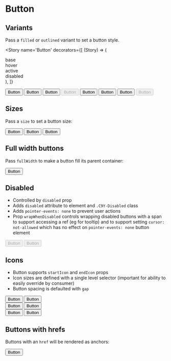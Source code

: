 
<Meta title='Components/Button' component={Button} />


# Button

## Variants

Pass a `filled` or `outlined` variant to set a button style.

<Story
  name='Button'
  decorators={[
    (Story) => (
      <div className='grid grid-cols-4 gap-x-4 gap-y-2 items-center justify-items-center w-1/2'>
        <div>base</div>
        <div>hover</div>
        <div>active</div>
        <div>disabled</div>
        <Story />
      </div>
    ),
  ]}
>
  <Button variant='filled'>Button</Button>
  <Button variant='filled' className='C9Y-hover'>
    Button
  </Button>
  <Button variant='filled' className='C9Y-active'>
    Button
  </Button>
  <Button variant='filled' disabled>
    Button
  </Button>
  <Button variant='outlined'>Button</Button>
  <Button variant='outlined' className='C9Y-hover'>
    Button
  </Button>
  <Button variant='outlined' className='C9Y-active'>
    Button
  </Button>
  <Button variant='outlined' disabled>
    Button
  </Button>
</Story>

## Sizes

Pass a `size` to set a button size:

<div className='flex flex-row items-center gap-4'>
  <Button size='small'>Button</Button>
  <Button>Button</Button>
  <Button size='large'>Button</Button>
</div>

## Full width buttons

Pass `fullWidth` to make a button fill its parent container:

<Button fullWidth>Button</Button>

## Disabled

- Controlled by `disabled` prop
- Adds `disabled` attribute to element and `.C9Y-Disabled` class
- Adds `pointer-events: none` to prevent user actions
- Prop `wrapWhenDisabled` controls wrapping disabled buttons with a span to support
  accessing a ref (eg for tooltip) and to support setting `cursor: not-allowed` which has
  no effect on `pointer-events: none` button element

<div className='flex flex-col items-center'>
  <div className='flex flex-row items-center gap-4'>
    <Button variant='filled' disabled>
      Button
    </Button>
    <Button variant='outlined' disabled>
      Button
    </Button>
  </div>
</div>

## Icons

- Button supports `startIcon` and `endIcon` props
- Icon sizes are defined with a single level selector (important for ability to easily
  override by consumer)
- Button spacing is defaulted with `gap`

<div className='flex flex-col items-center gap-4'>
  <div className='flex gap-4'>
    <Button variant='filled' startIcon='code' size='small'>
      Button
    </Button>
    <Button variant='filled' endIcon='code' size='small'>
      Button
    </Button>
  </div>
  <div className='flex gap-4'>
    <Button variant='filled' startIcon='code'>
      Button
    </Button>
    <Button variant='filled' endIcon='code'>
      Button
    </Button>
  </div>
  <div className='flex gap-4'>
    <Button variant='filled' startIcon='code' size='large'>
      Button
    </Button>
    <Button variant='filled' endIcon='code' size='large'>
      Button
    </Button>
  </div>
</div>

## Buttons with hrefs

Buttons with an `href` will be rendered as anchors:

<Button href='#test'>Button</Button>

<ArgsTable of={Button} />
